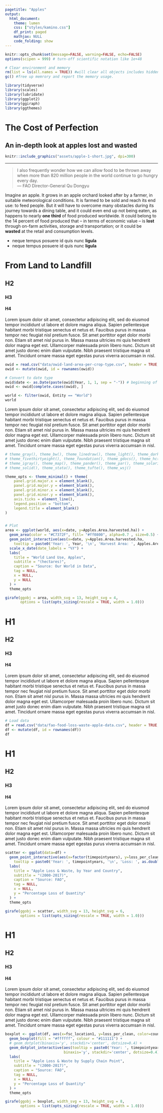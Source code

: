 ```yaml
---
pagetitle: "Apples"
output: 
  html_document:
    theme: lumen
    css: ["styles/kamino.css"]
    df_print: paged
    mathjax: NULL
    code_folding: show
---
```


```r
knitr::opts_chunk$set(message=FALSE, warning=FALSE, echo=FALSE)
options(scipen = 999) # turn-off scientific notation like 1e+48

# Clear environment and memory
rm(list = ls(all.names = TRUE)) #will clear all objects includes hidden objects.
gc() #free up memrory and report the memory usage.

library(tidyverse)
library(scales)
library(lubridate)
library(ggplot2)
library(ggiraph)
library(ggthemes)


```

# The Cost of Perfection
## An in-depth look at apples lost and wasted

```r

knitr::include_graphics("assets/apple-1-short.jpg", dpi=300)

```

***

> I also frequently wonder how we can allow food to be thrown away\
  when more than 820 million people in the world continue to go hungry every day.\
--- FAO Director-General Qu Dongyu

Imagine an apple. It grows in an apple orchard looked after by a farmer, in suitable meteorological conditions. It is farmed to be sold and reach its end use: to feed people. But it will have to overcome many obstacles during its journey towards a dining table, and it could even end up not being eaten, as happens to nearly __one third__ of food produced worldwide. It could belong to the 14 percent of food produced that – in terms of economic value – is __lost__ through on-farm activities, storage and transportation; or it could be __wasted__ at the retail and consumption levels.

* neque tempus posuere id quis nunc __ligula__
* neque tempus posuere id quis nunc __ligula__


# From Land to Landfill
## H2
### H3
#### H4

Lorem ipsum dolor sit amet, consectetur adipiscing elit, sed do eiusmod tempor incididunt ut labore et dolore magna aliqua. Sapien pellentesque habitant morbi tristique senectus et netus et. Faucibus purus in massa tempor nec feugiat nisl pretium fusce. Sit amet porttitor eget dolor morbi non. Etiam sit amet nisl purus in. Massa massa ultricies mi quis hendrerit dolor magna eget est. Ullamcorper malesuada proin libero nunc. Dictum sit amet justo donec enim diam vulputate. Nibh praesent tristique magna sit amet. Tincidunt ornare massa eget egestas purus viverra accumsan in nisl.


```r

owid = read.csv("data/owid-land-area-per-crop-type.csv", header = TRUE, stringsAsFactors = FALSE)
owid <- mutate(owid, id = rownames(owid))

# Convert to date type
owid$date <- as.Date(paste(owid$Year, 1, 1, sep = "-")) # beginning of year
owid <- owid[complete.cases(owid), ]

world <- filter(owid, Entity == "World")
world


```


Lorem ipsum dolor sit amet, consectetur adipiscing elit, sed do eiusmod tempor incididunt ut labore et dolore magna aliqua. Sapien pellentesque habitant morbi tristique senectus et netus et. Faucibus purus in massa tempor nec feugiat nisl pretium fusce. Sit amet porttitor eget dolor morbi non. Etiam sit amet nisl purus in. Massa massa ultricies mi quis hendrerit dolor magna eget est. Ullamcorper malesuada proin libero nunc. Dictum sit amet justo donec enim diam vulputate. Nibh praesent tristique magna sit amet. Tincidunt ornare massa eget egestas purus viverra accumsan in nisl.


```r

# theme_gray(), theme_bw(), theme_linedraw(), theme_light(), theme_dark(), theme_minimal(), theme_classic(), theme_void()
# theme_fivethirtyeight(), theme_foundation(), theme_gdocs(), theme_hc()
# theme_igray(), theme_map(), theme_pander(), theme_par(), theme_solarized() theme_solarized_2()
# theme_solid(), theme_stata(), theme_tufte(), theme_wsj()

theme_opts <- theme_minimal() + theme(
    panel.grid.major.x = element_blank(),
    panel.grid.major.y = element_blank(),
    panel.grid.minor.x = element_blank(),
    panel.grid.minor.y = element_blank(),
    axis.ticks = element_line(),
    legend.position = "bottom",
    legend.title = element_blank()
)


# Plot
area <- ggplot(world, aes(x=date, y=Apples.Area.harvested.ha)) + 
  geom_area(color = "#C7372F", fill= "#ff0800", alpha=0.7 , size=0.5) +
  geom_point_interactive(aes(x=date, y=Apples.Area.harvested.ha,
    tooltip = paste0('Year: ', Year, '\n', 'Harvest Area: ', Apples.Area.harvested.ha, ' ha', '\n'), data_id = id), color="#FFFFFF", fill="#C7372F", shape=21, alpha=1, size=3) + 
  scale_x_date(date_labels = "%Y") +
  labs(
    title = "World Land Use, Apples",
    subtitle = "(hectares)",
    caption = "Source: Our World in Data",
    tag = NULL,
    x = NULL,
    y = NULL
  ) +
  theme_opts

girafe(ggobj = area, width_svg = 13, height_svg = 4,
       options = list(opts_sizing(rescale = TRUE, width = 1.0)))

```


# H1
## H2
### H3
#### H4

Lorem ipsum dolor sit amet, consectetur adipiscing elit, sed do eiusmod tempor incididunt ut labore et dolore magna aliqua. Sapien pellentesque habitant morbi tristique senectus et netus et. Faucibus purus in massa tempor nec feugiat nisl pretium fusce. Sit amet porttitor eget dolor morbi non. Etiam sit amet nisl purus in. Massa massa ultricies mi quis hendrerit dolor magna eget est. Ullamcorper malesuada proin libero nunc. Dictum sit amet justo donec enim diam vulputate. Nibh praesent tristique magna sit amet. Tincidunt ornare massa eget egestas purus viverra accumsan in nisl.

```r

# Load data
df = read.csv("data/fao-food-loss-waste-apple-data.csv", header = TRUE, stringsAsFactors = FALSE)
df <- mutate(df, id = rownames(df))
df

```

# H1
## H2
### H3
#### H4

Lorem ipsum dolor sit amet, consectetur adipiscing elit, sed do eiusmod tempor incididunt ut labore et dolore magna aliqua. Sapien pellentesque habitant morbi tristique senectus et netus et. Faucibus purus in massa tempor nec feugiat nisl pretium fusce. Sit amet porttitor eget dolor morbi non. Etiam sit amet nisl purus in. Massa massa ultricies mi quis hendrerit dolor magna eget est. Ullamcorper malesuada proin libero nunc. Dictum sit amet justo donec enim diam vulputate. Nibh praesent tristique magna sit amet. Tincidunt ornare massa eget egestas purus viverra accumsan in nisl.

```r

scatter <- ggplot(data=df) + 
  geom_point_interactive(aes(x=factor(timepointyears), y=loss_per_clean, color=country, fill=country,
    tooltip = paste0('Year: ', timepointyears, '\n', 'Loss: ', as.double(loss_per_clean), '%', '\n', 'Country: ', country,'\n'), data_id = id), shape=21, alpha=1, size=3) + 
  labs(
    title = "Apple Loss & Waste, by Year and Country",
    subtitle = "(2000-2017)",
    caption = "Source: FAO",
    tag = NULL,
    x = NULL,
    y = "Percentage Loss of Quantity"
  ) +
  theme_opts

girafe(ggobj = scatter, width_svg = 13, height_svg = 6,
       options = list(opts_sizing(rescale = TRUE, width = 1.0)))

```

# H1
## H2
### H3
#### H4

Lorem ipsum dolor sit amet, consectetur adipiscing elit, sed do eiusmod tempor incididunt ut labore et dolore magna aliqua. Sapien pellentesque habitant morbi tristique senectus et netus et. Faucibus purus in massa tempor nec feugiat nisl pretium fusce. Sit amet porttitor eget dolor morbi non. Etiam sit amet nisl purus in. Massa massa ultricies mi quis hendrerit dolor magna eget est. Ullamcorper malesuada proin libero nunc. Dictum sit amet justo donec enim diam vulputate. Nibh praesent tristique magna sit amet. Tincidunt ornare massa eget egestas purus viverra accumsan in nisl.

```r

boxplot <- ggplot(df, aes(x=fsc_location1, y=loss_per_clean, color=country, fill=country)) + 
  geom_boxplot(fill = "#ffffff", colour = "#111111") +
  # geom_dotplot(binaxis='y', stackdir='center', dotsize=0.4) +
  geom_dotplot_interactive(aes(tooltip = paste0('Year: ', timepointyears, '\n', 'Loss: ', as.double(loss_per_clean), '%', '\n', 'Country: ', country,'\n'), data_id = id), 
                           binaxis='y', stackdir='center', dotsize=0.4) +
  labs(
    title = "Apple Loss & Waste by Supply Chain Point",
    subtitle = "(2000-2017)",
    caption = "Source: FAO",
    tag = NULL,
    x = NULL,
    y = "Percentage Loss of Quantity"
  ) +
  theme_opts

girafe(ggobj = boxplot, width_svg = 13, height_svg = 8,
       options = list(opts_sizing(rescale = TRUE, width = 1.0)))

```



